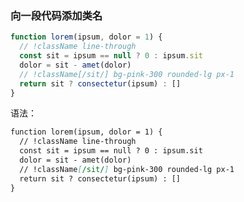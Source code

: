 ### 向一段代码添加类名
```js
function lorem(ipsum, dolor = 1) {
  // !className line-through
  const sit = ipsum == null ? 0 : ipsum.sit
  dolor = sit - amet(dolor)
  // !className[/sit/] bg-pink-300 rounded-lg px-1
  return sit ? consectetur(ipsum) : []
}
```
语法：
```md
function lorem(ipsum, dolor = 1) {
  // !className line-through
  const sit = ipsum == null ? 0 : ipsum.sit
  dolor = sit - amet(dolor)
  // !className[/sit/] bg-pink-300 rounded-lg px-1
  return sit ? consectetur(ipsum) : []
}
```
